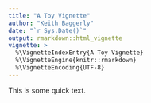 ```yaml
---
title: "A Toy Vignette"
author: "Keith Baggerly"
date: "`r Sys.Date()`"
output: rmarkdown::html_vignette
vignette: >
  %\VignetteIndexEntry{A Toy Vignette}
  %\VignetteEngine{knitr::rmarkdown}
  %\VignetteEncoding{UTF-8}
---
```


This is some quick text. 
